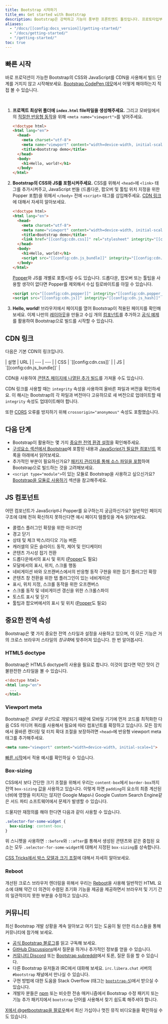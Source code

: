 ```yaml
---
title: Bootstrap 시작하기
title_en: Get started with Bootstrap
description: Bootstrap은 강력하고 기능이 풍부한 프론트엔드 툴킷입니다. 프로토타입부터 프로덕션까지 뭐든지 빠르게 빌드해보세요.
aliases:
  - "/docs/[[config:docs_version]]/getting-started/"
  - "/docs/getting-started/"
  - "/getting-started/"
toc: true
---
```


## 빠른 시작

바로 프로덕션이 가능한 Bootstrap의 CSS와 JavaScript를 CDN을 사용해서 빌드 단계를 거치지 않고 시작해보세요. [Bootstrap CodePen 데모](https://codepen.io/team/bootstrap/pen/qBamdLj)에서 어떻게 해야하는지 직접 볼 수 있습니다.

<br/>

1. **프로젝트 최상위 폴더에 `index.html` file파일을 생성해주세요.** 그리고 모바일에서의 [적절한 반응형 동작](https://developer.mozilla.org/en-US/docs/Web/HTML/Viewport_meta_tag)을 위해 `<meta name="viewport">`를 넣어주세요.

   ```html
   <!doctype html>
   <html lang="en">
     <head>
       <meta charset="utf-8">
       <meta name="viewport" content="width=device-width, initial-scale=1">
       <title>Bootstrap demo</title>
     </head>
     <body>
       <h1>Hello, world!</h1>
     </body>
   </html>
   ```

2. **Bootstrap의 CSS와 JS를 포함시켜주세요.** CSS를 위해서 `<head>`에 `<link>` 태그를 추가시켜주고, JavaScript 번들 (드롭다운, 팝오버 및 툴팁 위치 지정을 위한 Popper 포함)을 위헤서 `</body>` 전에 `<script>` 태그를 삽입해주세요. [CDN 링크](#cdn-링크)에 대해서 자세히 알아보세요.

   ```html
   <!doctype html>
   <html lang="en">
     <head>
       <meta charset="utf-8">
       <meta name="viewport" content="width=device-width, initial-scale=1">
       <title>Bootstrap demo</title>
       <link href="[[config:cdn.css]]" rel="stylesheet" integrity="[[config:cdn.css_hash]]" crossorigin="anonymous">
     </head>
     <body>
       <h1>Hello, world!</h1>
       <script src="[[config:cdn.js_bundle]]" integrity="[[config:cdn.js_bundle_hash]]" crossorigin="anonymous"></script>
     </body>
   </html>
   ```

   [Popper](https://popper.js.org/docs/v2/)와 JS를 개별로 포함시킬 수도 있습니다. 드롭다운, 팝오버 또는 툴팁을 사용할 생각이 없다면 Popper를 제외해서 수십 킬로바이트를 아낄 수 있습니다.

   ```html
   <script src="[[config:cdn.popper]]" integrity="[[config:cdn.popper_hash]]" crossorigin="anonymous"></script>
   <script src="[[config:cdn.js]]" integrity="[[config:cdn.js_hash]]" crossorigin="anonymous"></script>
   ```

3. **Hello, world!** 브라우저에서 페이지를 열어 Bootstrap이 적용된 페이지를 확인해보세요. 이제 나만의 [레이아웃]([[docsref:/layout/grid]])을 만들고 수십 개의 [컴포넌트]([[docsref:/components/buttons]])를 추가하고 [공식 예제]([[docsref:/examples]])를 활용하여 Bootstrap으로 빌드를 시작할 수 있습니다.

## CDN 링크

다음은 기본 CDN의 링크입니다.

<BsTable>
| 설명 | URL |
| --- | --- |
| CSS | `[[config:cdn.css]]` |
| JS | `[[config:cdn.js_bundle]]` |
</BsTable>

CDN을 사용하여 [콘텐츠 페이지에 나열된 추가 빌드]([[docsref:/getting-started/contents]])를 가져올 수도 있습니다.

CDN 링크를 사용할 때는 `integrity` 속성을 사용하여 올바른 파일과 버전을 확인하세요. 이 해시는 Bootstrap의 각 파일과 버전마다 고유하므로 새 버전으로 업데이트할 때 `integrity` 속성도 업데이트해야 합니다.

또한 [CORS](https://developer.mozilla.org/en-US/docs/Web/HTTP/CORS) 오류를 방지하기 위해 `crossorigin="anonymous"` 속성도 포함했습니다.

## 다음 단계

- Bootstrap이 활용하는 몇 가지 [중요한 전역 환경 설정](#중요한-전역-속성)을 확인해주세요.
- [구성요소 섹션에서 Bootstrap]([[docsref:/getting-started/contents/]])에 포함된 내용과 [JavaScript가 필요한 컴포넌트](#js-컴포넌트) 목록을 아래에서 읽어보세요.
- 추가적인 부분이 필요하신가요? [패키지 관리자를 통해 소스 파일을 포함]([[docsref:/getting-started/download#패키지-관리자]])하여 Bootstrap으로 빌드하는 것을 고려해보세요.
- `<script type="module">`이 있는 모듈로 Bootstrap을 사용하고 싶으신가요? [Bootstrap을 모듈로 사용하기]([[docsref:/getting-started/javascript#using-bootstrap-as-a-module]]) 섹션을 참고해주세요.

## JS 컴포넌트

어떤 컴포넌트가 JavaScript나 Popper를 요구하는지 궁금하신가요? 일반적인 페이지 구조에 대해 전혀 확신하지 못하신다면 예시 페이지 템플릿을 계속 읽어보세요.

- 콜랩스 플러그인 확장을 위한 아코디언
- 경고 닫기
- 상태 및 체크 박스/라디오 기능 버튼
- 캐러셀의 모든 슬라이드 동작, 제어 및 인디케이터
- 콘텐츠 가시성 접기 전환
- 드롭다운에서의 표시 및 위치 ([Popper](https://popper.js.org/docs/v2/)도 필요)
- 모달에서의 표시, 위치, 스크롤 행동
- 네비게이션 바와 오프캔버스에서의 반응형 동작 구현을 위한 접기 플러그인 확장
- 콘텐츠 창 전환을 위한 탭 플러그인이 있는 네비게이션
- 표시, 위치 지정, 스크롤 동작을 위한 오프캔버스
- 스크롤 동작 및 네비게이션 갱신을 위한 스크롤스파이
- 토스트 표시 및 닫기
- 툴팁과 팝오버에서의 표시 및 위치 ([Popper](https://popper.js.org/docs/v2/)도 필요)

## 중요한 전역 속성

Bootstrap은 몇 가지 중요한 전역 스타일과 설정을 사용하고 있으며, 이 모든 기능은 거의 크로스 브라우저 스타일의 *정규화*에 맞추어져 있습니다. 한 번 알아봅시다.

### HTML5 doctype

Bootstrap은 HTML5 doctype의 사용을 필요로 합니다. 이것이 없다면 약간 맛이 간 불완전한 스타일을 볼 수 있습니다.

```html
<!doctype html>
<html lang="en">
  ...
</html>
```

### Viewport meta

Bootstrap은 *모바일 우선*으로 개발되기 때문에 모바일 기기에 먼저 코드를 최적화한 다음 CSS 미디어 쿼리를 사용해서 필요에 따라 컴포넌트를 확장하고 있습니다. 모든 장치에서 올바른 렌더링 및 터치 확대 조절을 보장하려면 `<head>`에 반응형 viewport meta 태그를 추가해주세요.

```html
<meta name="viewport" content="width=device-width, initial-scale=1">
```

[빠른 시작](#빠른-시작)에서 적용 예시를 확인하실 수 있습니다.

### Box-sizing

CSS에서 보다 간단한 크기 조절을 위해서 우리는 `content-box`에서 `border-box`까지 전역 `box-sizing` 값을 사용하고 있습니다. 이렇게 하면 `padding`이 요소의 최종 계산된 너비에 영향을 미치지는 않지만 Google Maps나 Google Custom Search Engine같은 서드 파티 소프트웨어에서 문제가 발생할 수 있습니다.

드물지만 재정의를 해야 한다면 다음과 같이 사용할 수 있습니다.

```css
.selector-for-some-widget {
  box-sizing: content-box;
}
```

위 스니펫을 사용하면 `::before`와 `::after`를 통해서 생성된 콘텐츠와 같은 중첩된 요소는 모두 `.selector-for-some-widget`에 대해서 지정된 `box-sizing`를 상속합니다.

[CSS Tricks에서 박스 모델과 크기 조절](https://css-tricks.com/box-sizing/)에 대해서 자세히 알아보세요.

### Reboot

개선된 크로스 브라우저 렌더링을 위해서 우리는 [Reboot]([[docsref:/content/reboot]])을 사용해 일반적인 HTML 요소에 대해 약간 더 의견이 수렴된 초기화 기능을 제공을 제공하면서 브라우저 및 기기 간의 일관적이지 못한 부분을 수정하고 있습니다.

## 커뮤니티

최신 Bootstrap 개발 상황을 계속 알아보고 여기 있는 도움이 될 만한 리소스들을 통해 커뮤니티에 참가해 보세요.

- [공식 Bootstrap 블로그]([[config:blog]])를 읽고 구독해 보세요.
- [GitHub Discussions](https://github.com/twbs/bootstrap/discussions)에서 질문을 하거나 추가적인 정보를 얻을 수 있습니다.
- [커뮤니티 Discord](https://discord.gg/bZUvakRU3M) 또는 [Bootstrap subreddit](https://www.reddit.com/r/bootstrap)에서 토론, 질문 등을 할 수 있습니다.
- 다른 Bootstrap 유저들과 IRC에서 대화해 보세요. `irc.libera.chat` 서버의 `#bootstrap` 채널에서 만나실 수 있습니다.
- 구현 방법에 대한 도움을 Stack Overflow (태그는 [`bootstrap-5`](https://stackoverflow.com/questions/tagged/bootstrap-5))에서 받으실 수 있습니다.
- 개발자 분들은 [npm](https://www.npmjs.com/search?q=keywords:bootstrap) 또는 비슷한 전송 매커니즘에서 Bootstrap 수정 패키지 또는 기능 추가 패키지에서 `bootstrap` 단어를 사용해서 찾기 쉽도록 해주셔야 합니다.

[X에서 @getbootstrap을 팔로우](https://x.com/[[config:x]])해서 최신 가십이나 멋진 뮤직 비디오들을 확인하실 수도 있습니다.
